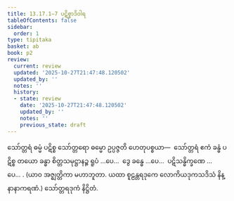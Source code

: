 ```yaml
---
title: 13.17.1–7 ပဋိစ္စာဒိဝါရ
tableOfContents: false
sidebar:
  order: 1
type: tipitaka
basket: ab
book: p2
review:
  current: review
  updated: '2025-10-27T21:47:48.120502'
  updated_by: ''
  notes: ''
  history:
  - state: review
    date: '2025-10-27T21:47:48.120502'
    updated_by: ''
    notes: ''
    previous_state: draft
---
```



<ReviewStatus review={frontmatter.review} showDetails={true} />

<HypothesisAnnotation frontmatter={frontmatter} />

<DynamicBreadcrumb />

<Division number="345" book="p2" e="ch" v="38" p="504">

<Paragraph number="4791" book="p2">
သော်တ္တရံ ဓမ္မံ ပဋိစ္စ သော်တ္တရော ဓမ္မော ဥပ္ပဇ္ဇတိ ဟေတုပစ္စယာ—  သော်တ္တရံ ဧကံ ခန္ဓံ ပဋိစ္စ တယော ခန္ဓာ စိတ္တသမုဋ္ဌာနဉ္စ ရူပံ …ပေ…  ဒွေ ခန္ဓေ …ပေ…  ပဋိသန္ဓိက္ခဏေ …ပေ… . (ယာဝ အဇ္ဈတ္တိကာ မဟာဘူတာ. ယထာ စူဠန္တရဒုကေ လောကိယဒုကသဒိသံ နိန္နာနာကရဏံ.)

</Paragraph>
</Division>

<Paragraph number="4792" type="center" book="p2">
သော်တ္တရဒုကံ နိဋ္ဌိတံ.
</Paragraph>